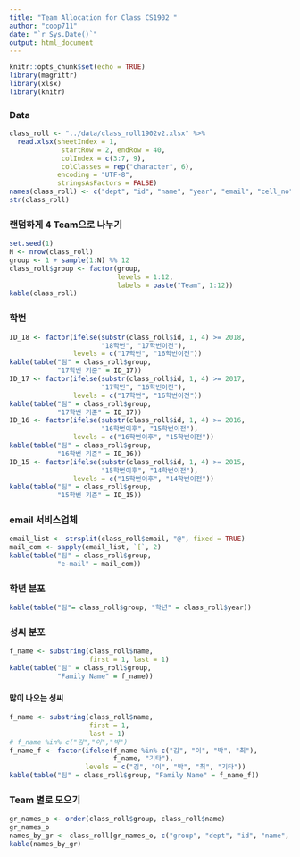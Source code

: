 ```yaml
---
title: "Team Allocation for Class CS1902 "
author: "coop711"
date: "`r Sys.Date()`"
output: html_document
---
```


```r
knitr::opts_chunk$set(echo = TRUE)
library(magrittr)
library(xlsx)
library(knitr)
```

### Data

```r
class_roll <- "../data/class_roll1902v2.xlsx" %>%
  read.xlsx(sheetIndex = 1,
             startRow = 2, endRow = 40,
             colIndex = c(3:7, 9),
             colClasses = rep("character", 6),
            encoding = "UTF-8",
            stringsAsFactors = FALSE)
names(class_roll) <- c("dept", "id", "name", "year", "email", "cell_no")
str(class_roll)
```

### 랜덤하게 4 Team으로 나누기

```r
set.seed(1)
N <- nrow(class_roll)
group <- 1 + sample(1:N) %% 12
class_roll$group <- factor(group, 
                           levels = 1:12, 
                           labels = paste("Team", 1:12))
kable(class_roll)
```

### 학번

```r
ID_18 <- factor(ifelse(substr(class_roll$id, 1, 4) >= 2018, 
                       "18학번", "17학번이전"), 
                levels = c("17학번", "16학번이전"))
kable(table("팀" = class_roll$group, 
            "17학번 기준" = ID_17))
ID_17 <- factor(ifelse(substr(class_roll$id, 1, 4) >= 2017, 
                       "17학번", "16학번이전"), 
                levels = c("17학번", "16학번이전"))
kable(table("팀" = class_roll$group, 
            "17학번 기준" = ID_17))
ID_16 <- factor(ifelse(substr(class_roll$id, 1, 4) >= 2016, 
                       "16학번이후", "15학번이전"), 
                levels = c("16학번이후", "15학번이전"))
kable(table("팀" = class_roll$group, 
            "16학번 기준" = ID_16))
ID_15 <- factor(ifelse(substr(class_roll$id, 1, 4) >= 2015, 
                       "15학번이후", "14학번이전"), 
                levels = c("15학번이후", "14학번이전"))
kable(table("팀" = class_roll$group,
            "15학번 기준" = ID_15))
```

### email 서비스업체

```r
email_list <- strsplit(class_roll$email, "@", fixed = TRUE)
mail_com <- sapply(email_list, `[`, 2)
kable(table("팀" = class_roll$group,
            "e-mail" = mail_com))
```

### 학년 분포

```r
kable(table("팀"= class_roll$group, "학년" = class_roll$year))
```

### 성씨 분포

```r
f_name <- substring(class_roll$name, 
                    first = 1, last = 1)
kable(table("팀" = class_roll$group,
            "Family Name" = f_name))
```

#### 많이 나오는 성씨

```r
f_name <- substring(class_roll$name, 
                    first = 1, 
                    last = 1)
# f_name %in% c("김","이","박")
f_name_f <- factor(ifelse(f_name %in% c("김", "이", "박", "최"), 
                          f_name, "기타"), 
                   levels = c("김", "이", "박", "최", "기타"))
kable(table("팀" = class_roll$group, "Family Name" = f_name_f))
```

### Team 별로 모으기

```r
gr_names_o <- order(class_roll$group, class_roll$name)
gr_names_o
names_by_gr <- class_roll[gr_names_o, c("group", "dept", "id", "name", "year", "email", "cell_no")]
kable(names_by_gr)
```

<!--
#### Team 1

```r
Team_1_names <- names_by_gr[names_by_gr$group == "Team 1", c("id", "name")]
kable(Team_1_names)
```

#### Team 2

```r
Team_2_names <- names_by_gr[names_by_gr$group == "Team 2", c("id", "name")]
kable(Team_2_names)
```

#### Team 3

```r
Team_3_names <- names_by_gr[names_by_gr$group == "Team 3", c("id", "name")]
kable(Team_3_names)
```

#### Team 4

```r
Team_4_names <- names_by_gr[names_by_gr$group == "Team 4", c("id", "name")]
kable(Team_4_names)
```

```r
save.image("./team_1801_data_out.RData")
```
-->